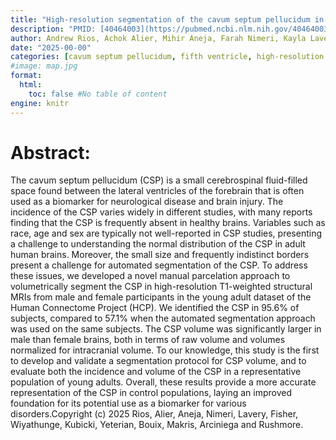 ```yaml
---
title: "High-resolution segmentation of the cavum septum pellucidum in young adult human brains"
description: "PMID: [40464003](https://pubmed.ncbi.nlm.nih.gov/40464003/){target='_blank'}    DOI: [10.3389/fnana.2025.1566762](https://doi.org/10.3389/fnana.2025.1566762){target='_blank'}"
author: Andrew Rios, Achok Alier, Mihir Aneja, Farah Nimeri, Kayla Lavery, Jack Fisher, Rochana Wiyathunge, Marek Kubicki, Edward Yeterian, Sylvain Bouix, Nikos Makris, Hector Arciniega, R Jarrett Rushmore
date: "2025-00-00"
categories: [cavum septum pellucidum, fifth ventricle, high-resolution MRI, sex differences, volumetric]
#image: map.jpg
format:
  html:
    toc: false #No table of content
engine: knitr
---
```


# Abstract:

The cavum septum pellucidum (CSP) is a small cerebrospinal fluid-filled space found between the lateral ventricles of the forebrain that is often used as a biomarker for neurological disease and brain injury. The incidence of the CSP varies widely in different studies, with many reports finding that the CSP is frequently absent in healthy brains. Variables such as race, age and sex are typically not well-reported in CSP studies, presenting a challenge to understanding the normal distribution of the CSP in adult human brains. Moreover, the small size and frequently indistinct borders present a challenge for automated segmentation of the CSP. To address these issues, we developed a novel manual parcelation approach to volumetrically segment the CSP in high-resolution T1-weighted structural MRIs from male and female participants in the young adult dataset of the Human Connectome Project (HCP). We identified the CSP in 95.6% of subjects, compared to 57.1% when the automated segmentation approach was used on the same subjects. The CSP volume was significantly larger in male than female brains, both in terms of raw volume and volumes normalized for intracranial volume. To our knowledge, this study is the first to develop and validate a segmentation protocol for CSP volume, and to evaluate both the incidence and volume of the CSP in a representative population of young adults. Overall, these results provide a more accurate representation of the CSP in control populations, laying an improved foundation for its potential use as a biomarker for various disorders.Copyright (c) 2025 Rios, Alier, Aneja, Nimeri, Lavery, Fisher, Wiyathunge, Kubicki, Yeterian, Bouix, Makris, Arciniega and Rushmore.
        